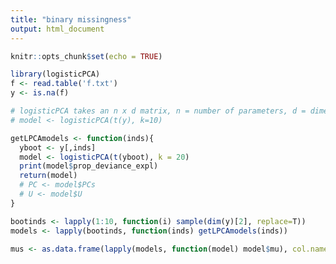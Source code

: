 ```yaml
---
title: "binary missingness"
output: html_document
---
```


```r
knitr::opts_chunk$set(echo = TRUE)
```

```r
library(logisticPCA)
f <- read.table('f.txt')
y <- is.na(f)

# logisticPCA takes an n x d matrix, n = number of parameters, d = dimension of output (to be reduced)
# model <- logisticPCA(t(y), k=10) 
```

```r
getLPCAmodels <- function(inds){
  yboot <- y[,inds]
  model <- logisticPCA(t(yboot), k = 20)
  print(model$prop_deviance_expl)
  return(model)
  # PC <- model$PCs
  # U <- model$U
}
```

```r
bootinds <- lapply(1:10, function(i) sample(dim(y)[2], replace=T))
models <- lapply(bootinds, function(inds) getLPCAmodels(inds))

```

```r

mus <- as.data.frame(lapply(models, function(model) model$mu), col.names = 1:10)


```

